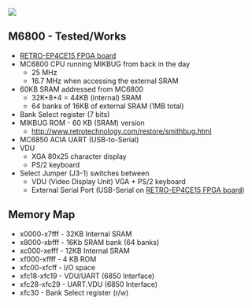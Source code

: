 <img src="https://camo.githubusercontent.com/57f8a0824f846cac5d09e98a401cfb51492879abb3967babe964b2d49ee804fc/687474703a2f2f6c616e642d626f617264732e636f6d2f626c77696b692f696d616765732f302f30382f524554524f455034434531355f524556345f45444745564945572d37323050582e6a7067"></img>

== M6800 - Tested/Works ==

* [http://land-boards.com/blwiki/index.php?title=RETRO-EP4CE15 RETRO-EP4CE15 FPGA board]
* MC6800 CPU running MIKBUG from back in the day
** 25 MHz
** 16.7 MHz when accessing the external SRAM
* 60KB SRAM addressed from MC6800
**	32K+8+4 = 44KB (internal) SRAM
** 64 banks of 16KB of external SRAM (1MB total)
* Bank Select register (7 bits)
* MIKBUG ROM - 60 KB (SRAM) version
** http://www.retrotechnology.com/restore/smithbug.html
*  MC6850 ACIA UART (USB-to-Serial)
* VDU
** XGA 80x25 character display
** PS/2 keyboard
*  Select Jumper (J3-1) switches between
** VDU (Video Display Unit) VGA + PS/2 keyboard
** External Serial Port (USB-Serial on [http://land-boards.com/blwiki/index.php?title=RETRO-EP4CE15 RETRO-EP4CE15 FPGA board])

==	Memory Map==

* x0000-x7fff - 32KB Internal SRAM
* x8000-xbfff - 16Kb SRAM bank (64 banks)
* xc000-xefff - 12KB Internal SRAM
* xf000-xffff - 4 KB ROM
* xfc00-xfcff - I/O space
* xfc18-xfc19 - VDU/UART (6850 Interface)
* xfc28-xfc29 - UART.VDU (6850 Interface)
* xfc30 - Bank Select register (r/w)
